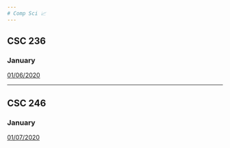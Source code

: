 ```yaml
---
# Comp Sci 📈
---
```


## CSC 236

### January
[01/06/2020](./assembly/notes/010620.html)

---

## CSC 246
### January
[01/07/2020](./opsys/notes/010720.html)

